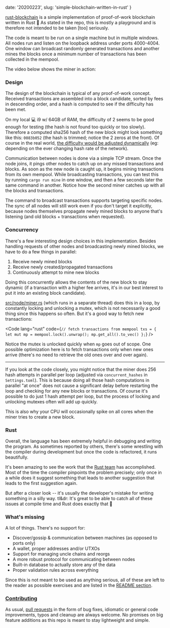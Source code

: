 

  date: '20200223',
  slug: 'simple-blockchain-written-in-rust'
}

[rust-blockchain](https://github.com/lalotai/rust-blockchain) is a simple implementation of proof-of-work blockchain written in Rust :crab: As stated in the repo, this is mostly a playground and is therefore not intended to be taken [too] seriously.

The code is meant to be run on a single machine but in multiple windows. All nodes run and listen on the loopback address under ports 4000-4004. One window can broadcast randomly generated transactions and another mines the blocks once a minimum number of transactions has been collected in the mempool.

The video below shows the miner in action:

<script id="asciicast-304022" src="https://asciinema.org/a/304022.js" async></script>

### Design

The design of the blockchain is typical of any proof-of-work concept. Received transactions are assembled into a block candidate, sorted by fees in descending order, and a hash is computed to see if the difficulty has been met.

On my local :computer: i9 w/ 64GB of RAM, the difficulty of 2 seems to be good enough for testing (the hash is not found too quickly or too slowly). Therefore a computed sha256 hash of the new block might look something like this: `0083b052` (the hash is trimmed; notice the 2 zeros at the front). Of course in the real world, [the difficulty would be adjusted dynamically](https://en.bitcoin.it/wiki/Difficulty) (eg: depending on the ever changing hash rate of the network).

Communication between nodes is done via a simple TCP stream. Once the node joins, it pings other nodes to catch up on any missed transactions and blocks. As soon as the new node is caught up, it begins mining transactions from its own mempool. While broadcasting transactions, you can test this by running `cargo run mine` in one window, and then a few seconds later the same command in another. Notice how the second miner catches up with all the blocks and transactions.

The command to broadcast transactions supports targeting specific nodes. The sync of all nodes will still work even if you don't target it explicitly, because nodes themselves propagate newly mined blocks to anyone that's listening (and old blocks + transactions when requested).

### Concurrency

There's a few interesting design choices in this implementation. Besides handling requests of other nodes and broadcasting newly mined blocks, we have to do a few things in parallel:

1. Receive newly mined blocks
1. Receive newly created/propagated transactions
1. Continuously attempt to mine new blocks

Doing this concurrently allows the contents of the new block to stay dynamic (if a transaction with a higher fee arrives, it's in our best interest to put it into an existing block candidate).

[src/node/miner.rs](https://github.com/lalotai/rust-blockchain/blob/master/src/node/miner.rs) (which runs in a separate thread) does this in a loop, by constantly locking and unlocking a mutex, which is not necessarily a good thing since this happens so often. But it's a good way to fetch new transactions:

<Code
  lang="rust"
  code={`// fetch transactions from mempool
txs = {
    let mut mp = mempool.lock().unwrap();
    mp.get_all().to_vec()
};`}
/>

Notice the mutex is unlocked quickly when `mp` goes out of scope. One possible optimization here is to fetch transactions only when new ones arrive (there's no need to retrieve the old ones over and over again).

---

If you look at the code closely, you might notice that the miner does 256 hash attempts in parallel per loop (adjusted via `concurrent_hashes` in `Settings.toml`). This is because doing all those hash computations in parallel "at once" does not cause a significant delay before restarting the loop and checking for any new blocks or transactions. Of course it's possible to do just 1 hash attempt per loop, but the process of locking and unlocking mutexes often will add up quickly.

This is also why your CPU will occasionally spike on all cores when the miner tries to create a new block.

### Rust

Overall, the language has been extremely helpful in debugging and writing the program. As sometimes reported by others, there's some wrestling with the compiler during development but once the code is refactored, it runs beautifully.

It's been amazing to see the work that the [Rust team](https://github.com/orgs/rust-lang/people) has accomplished. Most of the time the compiler pinpoints the problem precisely; only once in a while does it suggest something that leads to another suggestion that leads to the first suggestion again.

But after a closer look -- it's usually the developer's mistake for writing something in a silly way. tl&dr: It's great to be able to catch all of these issues at compile time and Rust does exactly that :muscle:

### What's missing

A lot of things. There's no support for:

- Discover/gossip & communication between machines (as opposed to ports only)
- A wallet, proper addresses and/or UTXOs
- Support for managing uncle chains and reorgs
- A more robust protocol for communicating between nodes
- Built-in database to actually store any of the data
- Proper validation rules across everything

Since this is not meant to be used as anything serious, all of these are left to the reader as possible exercises and are listed in the [README section](https://github.com/lalotai/rust-blockchain#exercises).

### [Contributing](https://github.com/lalotai/rust-blockchain#contributing)

As usual, [pull requests](https://github.com/lalotai/rust-blockchain/pulls) in the form of bug fixes, idiomatic or general code improvements, typos and cleanup are always welcome. No promises on big feature additions as this repo is meant to stay lightweight and simple.
